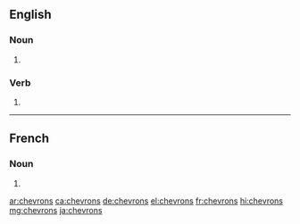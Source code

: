==English==

===Noun===
{{head|en|noun plural form}}

# {{plural of|chevron|lang=en}}

===Verb===
{{head|en|verb form}}

# {{en-third-person singular of|chevron}}

----

==French==

===Noun===
{{head|fr|noun plural form|g=m}}

# {{plural of|chevron|lang=fr}}

[[ar:chevrons]]
[[ca:chevrons]]
[[de:chevrons]]
[[el:chevrons]]
[[fr:chevrons]]
[[hi:chevrons]]
[[mg:chevrons]]
[[ja:chevrons]]